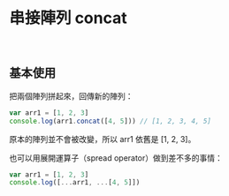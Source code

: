 # 串接陣列 concat

&nbsp;

## 基本使用

把兩個陣列拼起來，回傳新的陣列：

``` js
var arr1 = [1, 2, 3]
console.log(arr1.concat([4, 5])) // [1, 2, 3, 4, 5]
```

原本的陣列並不會被改變，所以 arr1 依舊是 [1, 2, 3]。

也可以用展開運算子（spread operator）做到差不多的事情：

``` js
var arr1 = [1, 2, 3]
console.log([...arr1, ...[4, 5]])
```